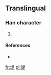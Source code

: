 ==Translingual==

===Han character===
{{Han char|rn=86|rad=火|as=09|sn=13|four=|canj=火日一人 (FAMO)}}

# {{defn|Han|sort=火09}}

====References====
* {{Han ref|kx=0678.161|hdz=32216.151|uh=7176|ud=29046}}

[[fr:煶]]
[[pl:煶]]